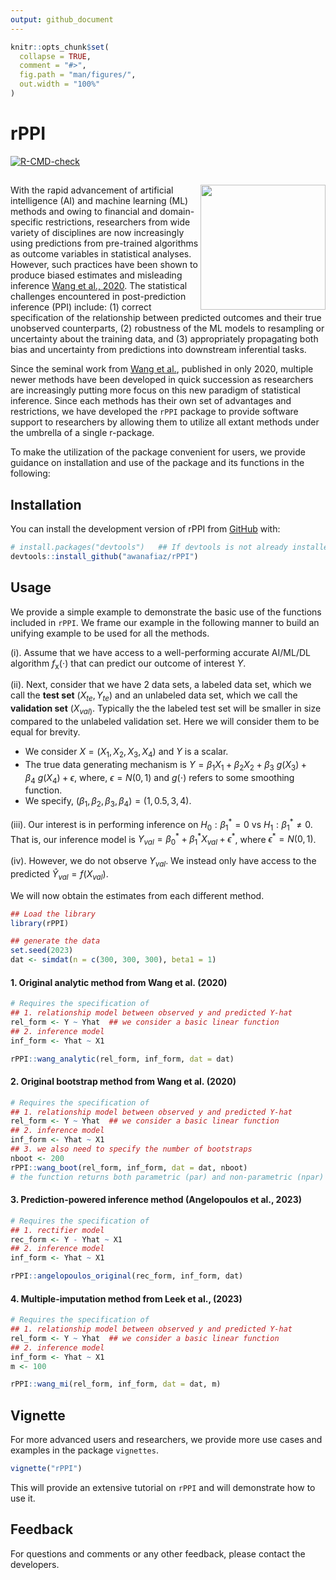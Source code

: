 ```yaml
---
output: github_document
---
```


<!-- README.md is generated from README.Rmd. Please edit that file -->

```r
knitr::opts_chunk$set(
  collapse = TRUE,
  comment = "#>",
  fig.path = "man/figures/",
  out.width = "100%"
)
```

# rPPI

<!-- badges: start -->
[![R-CMD-check](https://github.com/awanafiaz/rPPI/actions/workflows/R-CMD-check.yaml/badge.svg)](https://github.com/awanafiaz/rPPI/actions/workflows/R-CMD-check.yaml)
<!-- badges: end -->

## <img src="man/figures/PPI_logo.png" align="right" height="200" style="float:right; height:200px;">

With the rapid advancement of artificial intelligence (AI) and machine learning (ML) methods and owing to financial and domain-specific restrictions, researchers from wide variety of disciplines are now increasingly using predictions from pre-trained algorithms as outcome variables in statistical analyses. However, such practices have been shown to produce biased estimates and misleading inference [Wang et al., 2020](https://www.pnas.org/doi/suppl/10.1073/pnas.2001238117). The
statistical challenges encountered in post-prediction inference (PPI) include: (1) correct specification of the relationship between predicted outcomes and their true unobserved counterparts, (2) robustness of the ML models to resampling or uncertainty about the training data, and (3) appropriately propagating both bias and uncertainty from
predictions into downstream inferential tasks.

Since the seminal work from [Wang et al.](https://www.pnas.org/doi/suppl/10.1073/pnas.2001238117), published in only 2020, multiple newer methods have been developed in quick succession as researchers are increasingly putting more focus on this new paradigm of statistical inference. Since each methods has their own set of advantages and restrictions, we have developed the `rPPI` package to provide software support to researchers by allowing them to utilize all extant methods under the umbrella of a single r-package. 

To make the utilization of the package convenient for users, we provide guidance on installation and use of the package and its functions in the following:

## Installation

You can install the development version of rPPI from [GitHub](https://github.com/) with:

```r
# install.packages("devtools")   ## If devtools is not already installed
devtools::install_github("awanafiaz/rPPI")
```

## Usage

We provide a simple example to demonstrate the basic use of the functions included in `rPPI`. We frame our example in the following manner to build an unifying example to be used for all the methods.

(i). Assume that we have access to a well-performing accurate AI/ML/DL algorithm $f_{\text{x}}(\cdot)$ that can predict our outcome of interest $Y$.

(ii). Next, consider that we have 2 data sets, a labeled data set, which we call the **test set** $(X_{te}, Y_{te})$ and an unlabeled data set, which we call the **validation set** $(X_{val)}$. Typically the the labeled test set will be smaller in size compared to the unlabeled validation set. Here we will consider them to be equal for brevity. 
  
  - We consider $X = (X_1, X_2, X_3, X_4)$ and $Y$ is a scalar. 
  - The true data generating mechanism is $Y = \beta_1X_1 + \beta_2 X_2 + \beta_3 \ g(X_3) + \beta_4 \ g(X_4) + \epsilon,$ where, $\epsilon = N(0, 1)$ and $g(\cdot)$ refers to some smoothing function. 
  - We specify, $(\beta_1, \beta_2, \beta_3, \beta_4) = (1, 0.5, 3, 4)$. 
  
  
(iii). Our interest is in performing inference on $H_0: \beta_1^* = 0$ vs $H_1: \beta_1^* \ne 0$. That is, our inference model is $Y_{val} = \beta_0^* + \beta_1^* X_{val} + \epsilon^*$, where $\epsilon^* = N(0, 1)$.

(iv). However, we do not observe $Y_{val}$. We instead only have access to the predicted $\hat Y_{val} = f(X_{val})$.

We will now obtain the estimates from each different method. 

```r
## Load the library
library(rPPI)

## generate the data
set.seed(2023)
dat <- simdat(n = c(300, 300, 300), beta1 = 1)
```

#### 1. Original analytic method from Wang et al. (2020)

```r
# Requires the specification of 
## 1. relationship model between observed y and predicted Y-hat 
rel_form <- Y ~ Yhat  ## we consider a basic linear function
## 2. inference model
inf_form <- Yhat ~ X1

rPPI::wang_analytic(rel_form, inf_form, dat = dat)
```

#### 2. Original bootstrap method from Wang et al. (2020)

```r
# Requires the specification of 
## 1. relationship model between observed y and predicted Y-hat 
rel_form <- Y ~ Yhat  ## we consider a basic linear function
## 2. inference model
inf_form <- Yhat ~ X1
## 3. we also need to specify the number of bootstraps 
nboot <- 200
rPPI::wang_boot(rel_form, inf_form, dat = dat, nboot)
# the function returns both parametric (par) and non-parametric (npar) estimate of std.error (se)
```

#### 3. Prediction-powered inference method (Angelopoulos et al., 2023)

```r
# Requires the specification of 
## 1. rectifier model
rec_form <- Y - Yhat ~ X1 
## 2. inference model
inf_form <- Yhat ~ X1

rPPI::angelopoulos_original(rec_form, inf_form, dat)
```

#### 4. Multiple-imputation method from Leek et al., (2023)

```r
# Requires the specification of 
## 1. relationship model between observed y and predicted Y-hat 
rel_form <- Y ~ Yhat  ## we consider a basic linear function
## 2. inference model
inf_form <- Yhat ~ X1
m <- 100

rPPI::wang_mi(rel_form, inf_form, dat = dat, m)
```


## Vignette 

For more advanced users and researchers, we provide more use cases and examples in the package `vignettes`. 

```r
vignette("rPPI")
```

This will provide an extensive tutorial on `rPPI` and will demonstrate how to use it.

## Feedback

For questions and comments or any other feedback, please contact the developers.

